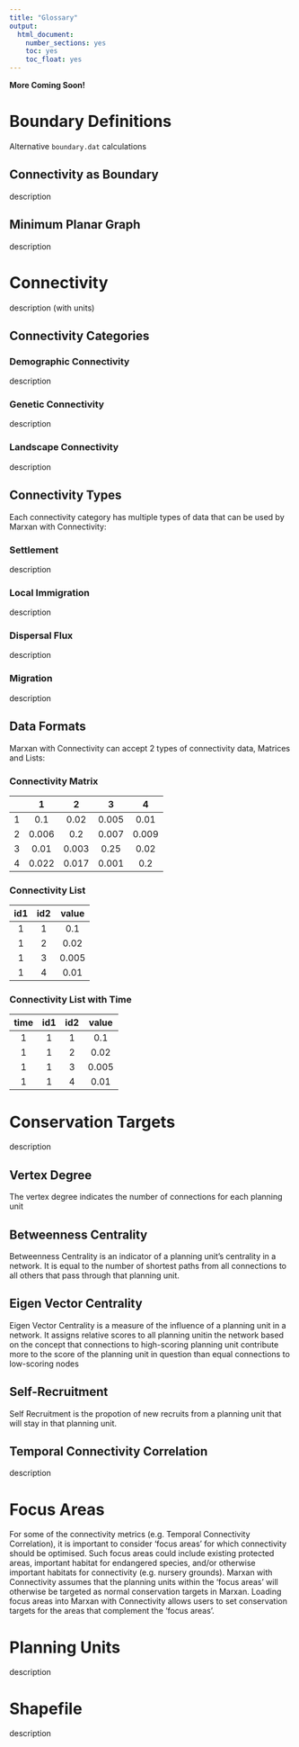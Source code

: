 ```yaml
---
title: "Glossary"
output:
  html_document:
    number_sections: yes
    toc: yes
    toc_float: yes
---
```


**More Coming Soon!**

# Boundary Definitions

Alternative `boundary.dat` calculations

## Connectivity as Boundary

description

## Minimum Planar Graph

description

# Connectivity

description (with units)

## Connectivity Categories

### Demographic Connectivity

description

### Genetic Connectivity

description

### Landscape Connectivity

description

## Connectivity Types

Each connectivity category has multiple types of data that can be used by Marxan with Connectivity:

### Settlement

description

### Local Immigration

description

### Dispersal Flux

description

### Migration

description

## Data Formats

Marxan with Connectivity can accept 2 types of connectivity data, Matrices and Lists:

### Connectivity Matrix

|   |   1   |   2   |   3   |   4   |
|:-:|:-----:|:-----:|:-----:|:-----:|
| 1 |  0.1  |  0.02 | 0.005 |  0.01 |
| 2 | 0.006 |  0.2  | 0.007 | 0.009 |
| 3 |  0.01 | 0.003 |  0.25 |  0.02 |
| 4 | 0.022 | 0.017 | 0.001 |  0.2  |

### Connectivity List

| id1 | id2 | value |
|:---:|:---:|:-----:|
|  1  |  1  |  0.1  |
|  1  |  2  |  0.02 |
|  1  |  3  | 0.005 |
|  1  |  4  |  0.01 |

### Connectivity List with Time

| time | id1 | id2 | value |
|:----:|:---:|:---:|:-----:|
|   1  |  1  |  1  |  0.1  |
|   1  |  1  |  2  |  0.02 |
|   1  |  1  |  3  | 0.005 |
|   1  |  1  |  4  |  0.01 |

# Conservation Targets

description

## Vertex Degree

The vertex degree indicates the number of connections for each planning unit

## Betweenness Centrality

Betweenness Centrality is an indicator of a planning unit's centrality in a network. It is equal to the number of shortest paths from all connections to all others that pass through that planning unit.

## Eigen Vector Centrality

Eigen Vector Centrality is a measure of the influence of a planning unit in a network. It assigns relative scores to all planning unitin the network based on the concept that connections to high-scoring planning unit contribute more to the score of the planning unit in question than equal connections to low-scoring nodes

## Self-Recruitment

Self Recruitment is the propotion of new recruits from a planning unit that will stay in that planning unit.

## Temporal Connectivity Correlation

description

# Focus Areas

For some of the connectivity metrics (e.g. Temporal Connectivity Correlation), it is important to consider 'focus areas' for which connectivity should be optimised. Such focus areas could include existing protected areas, important habitat for endangered species, and/or otherwise important habitats for connectivity (e.g. nursery grounds). Marxan with Connectivity assumes that the planning units within the 'focus areas' will otherwise be targeted as normal conservation targets in Marxan. Loading focus areas into Marxan with Connectivity allows users to set conservation targets for the areas that complement the 'focus areas'.

# Planning Units

description

# Shapefile

description

